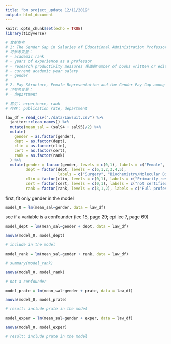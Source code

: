 ```yaml
---
title: "bm project_update 12/11/2019"
output: html_document
---
```


```r
knitr::opts_chunk$set(echo = TRUE)
library(tidyverse)
```

```r
# 文献参考
# 1: The Gender Gap in Salaries of Educational Administration Professors
# 可参考变量： 
# - academic rank 
# - years of experience as a professor
# - research productivity measures 里面的number of books written or edited(可以Publication做比较？)
# - current academic year salary
# - gender
# 
# 2. Pay Structure, Female Representation and the Gender Pay Gap among University Professors
# 可参考变量： 
# - department

# 常见： experience, rank
# 存在： publication rate, department
```

```r
law_df = read_csv("./data/Lawsuit.csv") %>% 
  janitor::clean_names() %>% 
  mutate(mean_sal = (sal94 + sal95)/2) %>% 
  mutate(
    gender = as.factor(gender),
    dept = as.factor(dept),
    clin = as.factor(clin),
    cert = as.factor(cert),
    rank = as.factor(rank)
  ) %>% 
  mutate(gender = factor(gender, levels = c(0,1), labels = c("Female", "Male")),
         dept = factor(dept, levels = c(6,1,2,3,4,5), 
                       labels = c("Surgery", "Biochemistry/Molecular Biology", "Physiology", "Genetics", "Pediatrics", "Medicine")),
         clin = factor(clin, levels = c(0,1), labels = c("Primarily research emphasis", "Primarily clinical emphasis")),
         cert = factor(cert, levels = c(0,1), labels = c("not certified", "Board certified")),
         rank = factor(rank, levels = c(3,1,2), labels = c("Full professor", "Assistant", "Associate")))

```

first, fit only gender in the model
```r
model_0 = lm(mean_sal~gender, data = law_df)
```

see if a variable is a confounder (lec 15, page 29; epi lec 7, page 69)

```r
model_dept = lm(mean_sal~gender + dept, data = law_df)

anova(model_0, model_dept)

# include in the model
```

```r
model_rank = lm(mean_sal~gender + rank, data = law_df)

# summary(model_rank)

anova(model_0, model_rank)

# not a confounder
```

```r
model_prate = lm(mean_sal~gender + prate, data = law_df)

anova(model_0, model_prate)

# result: include prate in the model
```

```r
model_exper = lm(mean_sal~gender + exper, data = law_df)

anova(model_0, model_exper)

# result: include prate in the model
```


